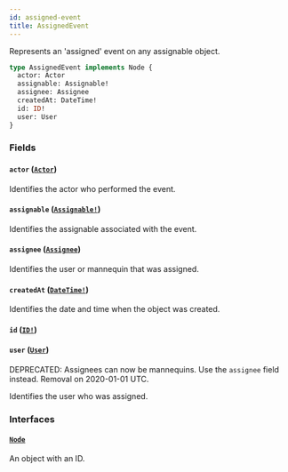 ```yaml
---
id: assigned-event
title: AssignedEvent
---
```


Represents an 'assigned' event on any assignable object.

```graphql
type AssignedEvent implements Node {
  actor: Actor
  assignable: Assignable!
  assignee: Assignee
  createdAt: DateTime!
  id: ID!
  user: User
}
```

### Fields

#### `actor` ([`Actor`](/docs/api/interfaces/actor))

Identifies the actor who performed the event.

#### `assignable` ([`Assignable!`](/docs/api/interfaces/assignable))

Identifies the assignable associated with the event.

#### `assignee` ([`Assignee`](/docs/api/unions/assignee))

Identifies the user or mannequin that was assigned.

#### `createdAt` ([`DateTime!`](/docs/api/scalars/date-time))

Identifies the date and time when the object was created.

#### `id` ([`ID!`](/docs/api/scalars/id))

#### `user` ([`User`](/docs/api/objects/user))

<span class="badge badge--warning">DEPRECATED: Assignees can now be mannequins. Use the `assignee` field instead. Removal on 2020-01-01 UTC.</span>

Identifies the user who was assigned.

### Interfaces

#### [`Node`](/docs/api/interfaces/node)

An object with an ID.
